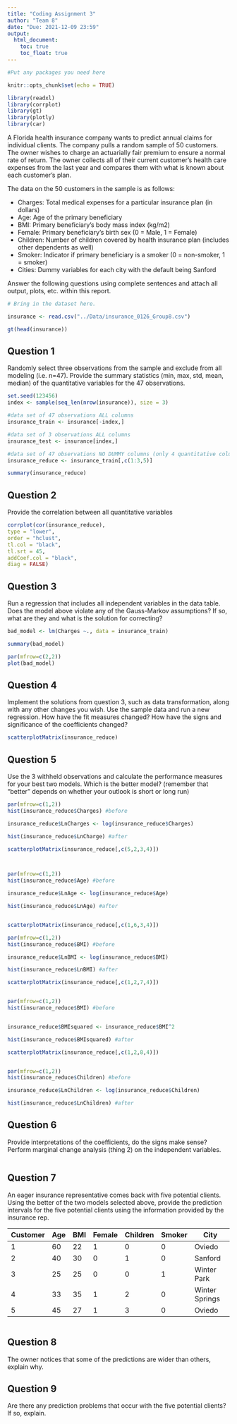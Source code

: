 ```yaml
---
title: "Coding Assignment 3"
author: "Team 8"
date: "Due: 2021-12-09 23:59"
output: 
  html_document:
    toc: true
    toc_float: true
---
```


```r
#Put any packages you need here

knitr::opts_chunk$set(echo = TRUE)

library(readxl)
library(corrplot)
library(gt)
library(plotly)
library(car)

```

A Florida health insurance company wants to predict annual claims for individual clients. The company pulls a random sample of 50 customers. The owner wishes to charge an actuarially fair premium to ensure a normal rate of return. The owner collects all of their current customer’s health care expenses from the last year and compares them with what is known about each customer’s plan. 

The data on the 50 customers in the sample is as follows:

-	Charges: Total medical expenses for a particular insurance plan (in dollars)
-	Age: Age of the primary beneficiary
-	BMI: Primary beneficiary’s body mass index (kg/m2)
-	Female: Primary beneficiary’s birth sex (0 = Male, 1 = Female)
-	Children: Number of children covered by health insurance plan (includes other dependents as well)
-	Smoker: Indicator if primary beneficiary is a smoker (0 = non-smoker, 1 = smoker)
-	Cities: Dummy variables for each city with the default being Sanford

Answer the following questions using complete sentences and attach all output, plots, etc. within this report.


```r
# Bring in the dataset here.

insurance <- read.csv("../Data/insurance_0126_Group8.csv")

gt(head(insurance)) 

```



## Question 1

Randomly select three observations from the sample and exclude from all modeling (i.e. n=47). Provide the summary statistics (min, max, std, mean, median) of the quantitative variables for the 47 observations.

```r

set.seed(123456)
index <- sample(seq_len(nrow(insurance)), size = 3)

#data set of 47 observations ALL columns
insurance_train <- insurance[-index,]

#data set of 3 observations ALL columns
insurance_test <- insurance[index,]

#data set of 47 observations NO DUMMY columns (only 4 quantitative columns)
insurance_reduce <- insurance_train[,c(1:3,5)]

summary(insurance_reduce)

```


## Question 2

Provide the correlation between all quantitative variables

```r

corrplot(cor(insurance_reduce),
type = "lower",
order = "hclust",
tl.col = "black",
tl.srt = 45,
addCoef.col = "black",
diag = FALSE)

```


## Question 3

Run a regression that includes all independent variables in the data table. Does the model above violate any of the Gauss-Markov assumptions? If so, what are they and what is the solution for correcting?

```r
bad_model <- lm(Charges ~., data = insurance_train)

summary(bad_model)

par(mfrow=c(2,2))
plot(bad_model)

```


## Question 4

Implement the solutions from question 3, such as data transformation, along with any other changes you wish. Use the sample data and run a new regression. How have the fit measures changed? How have the signs and significance of the coefficients changed?

```r

scatterplotMatrix(insurance_reduce)

```

## Question 5

Use the 3 withheld observations and calculate the performance measures for your best two models. Which is the better model? (remember that "better" depends on whether your outlook is short or long run)

```r

par(mfrow=c(1,2))
hist(insurance_reduce$Charges) #before

insurance_reduce$LnCharges <- log(insurance_reduce$Charges)

hist(insurance_reduce$LnCharge) #after

scatterplotMatrix(insurance_reduce[,c(5,2,3,4)])



par(mfrow=c(1,2))
hist(insurance_reduce$Age) #before

insurance_reduce$LnAge <- log(insurance_reduce$Age)

hist(insurance_reduce$LnAge) #after


scatterplotMatrix(insurance_reduce[,c(1,6,3,4)])

par(mfrow=c(1,2))
hist(insurance_reduce$BMI) #before

insurance_reduce$LnBMI <- log(insurance_reduce$BMI)

hist(insurance_reduce$LnBMI) #after

scatterplotMatrix(insurance_reduce[,c(1,2,7,4)])


par(mfrow=c(1,2))
hist(insurance_reduce$BMI) #before


insurance_reduce$BMIsquared <- insurance_reduce$BMI^2

hist(insurance_reduce$BMIsquared) #after

scatterplotMatrix(insurance_reduce[,c(1,2,8,4)])


par(mfrow=c(1,2))
hist(insurance_reduce$Children) #before

insurance_reduce$LnChildren <- log(insurance_reduce$Children)

hist(insurance_reduce$LnChildren) #after


```


## Question 6

Provide interpretations of the coefficients, do the signs make sense? Perform marginal change analysis (thing 2) on the independent variables.

```r

```

## Question 7

An eager insurance representative comes back with five potential clients. Using the better of the two models selected above, provide the prediction intervals for the five potential clients using the information provided by the insurance rep.

| Customer | Age | BMI | Female | Children | Smoker | City           |
| -------- | --- | --- | ------ | -------- | ------ | -------------- | 
| 1        | 60  | 22  | 1      | 0        | 0      | Oviedo         |
| 2        | 40  | 30  | 0      | 1        | 0      | Sanford        |
| 3        | 25  | 25  | 0      | 0        | 1      | Winter Park    |
| 4        | 33  | 35  | 1      | 2        | 0      | Winter Springs |
| 5        | 45  | 27  | 1      | 3        | 0      | Oviedo         |


```r

```

## Question 8

The owner notices that some of the predictions are wider than others, explain why.

## Question 9 

Are there any prediction problems that occur with the five potential clients? If so, explain.

